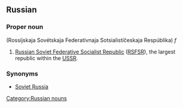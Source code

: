 ==Russian==
[[Category:Russian nouns]]
===Proper noun===
{{RUchar|'''[[российский|Росси́йская]] [[советский|Сове́тская]] [[федеративный|Федерати́вная]] [[социалистический|Социалисти́ческая]] [[республика|Респу́блика]]'''}} (Rossíjskaja Sovétskaja Federatívnaja Sotsialistíčeskaja Respúblika) ''f''

#[[Russian Soviet Federative Socialist Republic]] ([[RSFSR]]), the largest republic within the [[USSR]].

===Synonyms===
*[[Soviet Russia]]